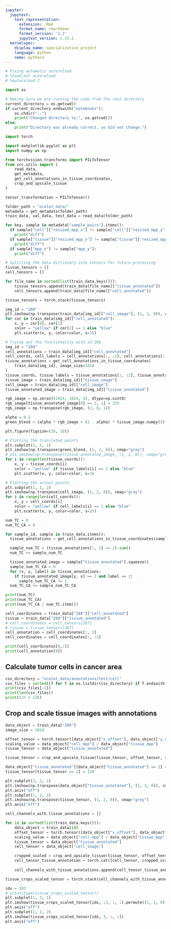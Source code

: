 ```yaml
---
jupyter:
  jupytext:
    text_representation:
      extension: .Rmd
      format_name: rmarkdown
      format_version: '1.2'
      jupytext_version: 1.15.2
  kernelspec:
    display_name: specialization_project
    language: python
    name: python3
---
```


```python
# Fixing automatic autoreload
# %load_ext autoreload
# %autoreload 2
```

```python
import os 

# Making sure we are running the code from the root directory
current_directory = os.getcwd()
if current_directory.endswith("notebooks"):
    os.chdir("..")
    print("Changed directory to:", os.getcwd())
else:
    print("Directory was already correct, so did not change.")
```

```python
import torch

import matplotlib.pyplot as plt
import numpy as np

from torchvision.transforms import PILToTensor
from src.utils import (
    read_data, 
    get_metadata,
    get_cell_annotations_in_tissue_coordinates,
    crop_and_upscale_tissue
)

tensor_transformation = PILToTensor()
```

```python
folder_path = "ocelot_data/"
metadata = get_metadata(folder_path)
train_data, val_data, test_data = read_data(folder_path)
```

```python
for key, sample in metadata["sample_pairs"].items(): 
  if sample["cell"]["resized_mpp_x"] != sample["cell"]["resized_mpp_y"]: 
    print("diff")
  if sample["tissue"]["resized_mpp_x"] != sample["tissue"]["resized_mpp_y"]: 
    print("diff")
  if sample["mpp_x"] != sample["mpp_y"]: 
    print("diff")

```

```python
# Splitting the data dictionary into tensors for future processing
tissue_tensors = []
cell_tensors = []

for file_name in sorted(list(train_data.keys())):
    tissue_tensors.append(train_data[file_name]["tissue_annotated"])
    cell_tensors.append(train_data[file_name]["cell_annotated"])

tissue_tensors = torch.stack(tissue_tensors)
```

```python
img_id = "288"
plt.imshow(np.transpose(train_data[img_id]["cell_image"], (1, 2, 0)), cmap="grey")
for cor in train_data[img_id]["cell_annotated"]:
    x, y = cor[0], cor[1]
    color = "yellow" if cor[2] == 1 else "blue"
    plt.scatter(x, y, color=color, s=15)
```

```python
# Trying out the functionality with id 288
img_id = "288"
cell_annotations = train_data[img_id]["cell_annotated"]
cell_coords, cell_labels = cell_annotations[:, :2], cell_annotations[:, 2]
tissue_annotations = get_cell_annotations_in_tissue_coordinates(
    train_data[img_id], image_size=1024
)
tissue_coords, tissue_labels = tissue_annotations[:, :2], tissue_annotations[:, 2]
tissue_image = train_data[img_id]["tissue_image"]
cell_image = train_data[img_id]["cell_image"]
tissue_annotated_image = train_data[img_id]["tissue_annotated"]

rgb_image = np.zeros((1024, 1024, 3), dtype=np.uint8)
rgb_image[tissue_annotated_image[0] == 2, 1] = 255
rgb_image = np.transpose(rgb_image, (2, 0, 1))

alpha = 0.2
green_blend = (alpha * rgb_image + (1 - alpha) * tissue_image.numpy()).astype(np.uint8)
```

```python
plt.figure(figsize=(20, 10)) 

# Plotting the translated points
plt.subplot(1, 2, 1)
plt.imshow(np.transpose(green_blend, (1, 2, 0)), cmap="grey")
# plt.imshow(np.transpose(tissue_annotated_image, (1, 2, 0)), cmap="grey", alpha=0.8)
for i in range(len(tissue_coords)): 
    x, y = tissue_coords[i]
    color = "yellow" if tissue_labels[i] == 1 else "blue"
    plt.scatter(x, y, color=color, s=3)

# Plotting the actual points 
plt.subplot(1, 2, 2)
plt.imshow(np.transpose(cell_image, (1, 2, 0)), cmap="gray")
for i in range(len(cell_coords)): 
    x, y = cell_coords[i]
    color = "yellow" if cell_labels[i] == 1 else "blue"
    plt.scatter(x, y, color=color, s=25)
```

```python
num_TC = 0
num_TC_CA = 0

for sample_id, sample in train_data.items(): 
  tissue_annotations = get_cell_annotations_in_tissue_coordinates(sample, image_size=1024)

  sample_num_TC = (tissue_annotations[:, 2] == 2).sum()
  num_TC += sample_num_TC

  tissue_annotated_image = sample["tissue_annotated"].squeeze()
  sample_num_TC_CA = 0
  for (x, y, label) in tissue_annotations: 
    if tissue_annotated_image[y, x] == 2 and label == 2: 
      sample_num_TC_CA += 1
  num_TC_CA += sample_num_TC_CA

print(num_TC)
print(num_TC_CA)
print(num_TC_CA / num_TC.item())
```

```python
cell_coordinates = train_data["288"]["cell_annotated"]
tissue = train_data["288"]["tissue_annotated"]
# cell_coordinates = cell_tensors[287]
# tissue = tissue_tensors[287]
cell_annotation = cell_coordinates[:, 2]
cell_coordinates = cell_coordinates[:, :2]
```

```python
print(cell_coordinates[0,:])
print(cell_annotation[0])
```

## Calculate tumor cells in cancer area

```python
csv_directory = "ocelot_data/annotations/test/cell"
csv_files = sorted([f for f in os.listdir(csv_directory) if f.endswith(".csv")])
print(csv_files[-1])
print(len(csv_files))
print(537 + 126)
```

## Crop and scale tissue images with annotations

```python
data_object = train_data["288"]
image_size = 1024

offset_tensor = torch.tensor([data_object["x_offset"], data_object["y_offset"]]) * image_size
scaling_value = data_object["cell_mpp"] / data_object["tissue_mpp"]
tissue_tensor = data_object["tissue_annotated"]

tissue_tensor = crop_and_upscale_tissue(tissue_tensor, offset_tensor, scaling_value)

data_object["tissue_annotated"][data_object["tissue_annotated"] == 2] = 120
tissue_tensor[tissue_tensor == 2] = 120

plt.subplot(1, 2, 1)
plt.imshow(np.transpose(data_object["tissue_annotated"], (1, 2, 0)), cmap="grey")
plt.axis("off")
plt.subplot(1, 2, 2)
plt.imshow(np.transpose(tissue_tensor, (1, 2, 0)), cmap="grey")
plt.axis("off")


```

```python

cell_channels_with_tissue_annotations = []

for id in sorted(list(train_data.keys())):
    data_object = train_data[id]
    offset_tensor = torch.tensor([data_object["x_offset"], data_object["y_offset"]]) * image_size
    scaling_value = data_object["cell_mpp"] / data_object["tissue_mpp"]
    tissue_tensor = data_object["tissue_annotated"]
    cell_tensor = data_object["cell_image"]

    cropped_scaled = crop_and_upscale_tissue(tissue_tensor, offset_tensor, scaling_value)
    cell_tensor_tissue_annotation = torch.cat([cell_tensor, cropped_scaled], 0)
    
    cell_channels_with_tissue_annotations.append(cell_tensor_tissue_annotation)

tissue_crops_scaled_tensor = torch.stack(cell_channels_with_tissue_annotations)
```

```python
idx = 283
# print(type(tissue_crops_scaled_tensor))
plt.subplot(1, 2, 1)
plt.imshow(tissue_crops_scaled_tensor[idx, :3, :, :].permute((1, 2, 0)))
plt.axis("off")
plt.subplot(1, 2, 2)
plt.imshow(tissue_crops_scaled_tensor[idx, 3, :, :])
plt.axis("off")
```

```python

```
